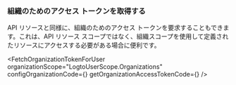 

### 組織のためのアクセス トークンを取得する

API リソースと同様に、組織のためのアクセス トークンを要求することもできます。これは、API リソース スコープではなく、組織スコープを使用して定義されたリソースにアクセスする必要がある場合に便利です。

<FetchOrganizationTokenForUser
  organizationScope="LogtoUserScope.Organizations"
  configOrganizationCode={<ConfigOrganizationCode />}
  getOrganizationAccessTokenCode={<GetOrganizationAccessTokenCode />}
/>
